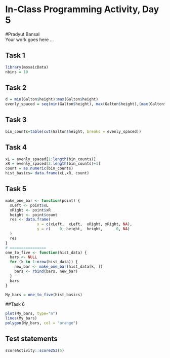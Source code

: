 # In-Class Programming Activity, Day 5
#Pradyut Bansal   
Your work goes here ...

## Task 1
```r
library(mosaicData)
nbins = 10
```

## Task 2
```r
d = min(Galton$height):max(Galton$height)
evenly_spaced = seq(min(Galton$height), max(Galton$height),(max(Galton$height)-min(Galton$height))/(nbins))
```

## Task 3
```r
bin_counts=table(cut(Galton$height, breaks = evenly_spaced))
```

## Task 4
```r

xL = evenly_spaced[1:length(bin_counts)]
xR = evenly_spaced[2:length(bin_counts)+1]
count = as.numeric(bin_counts)
hist_basics= data.frame(xL,xR, count)
```

## Task 5
```r
make_one_bar <- function(point) {
  xLeft <- point$xL
  xRight <- point$xR
  height <- point$count
  res <- data.frame(
              x = c(xLeft,  xLeft,  xRight, xRight, NA),
              y = c(    0, height,  height,      0, NA)
  )
  res
}
# ================
one_to_five <- function(hist_data) {
  bars <- NULL
  for (k in 1:nrow(hist_data)) {
    new_bar <- make_one_bar(hist_data[k, ])
    bars <- rbind(bars, new_bar)
  }
  bars
}

My_bars = one_to_five(hist_basics)
```

##Task 6
```r
plot(My_bars, type="n") 
lines(My_bars)
polygon(My_bars, col = "orange")
```

## Test statements

```r
scoreActivity::score253(5)
```




